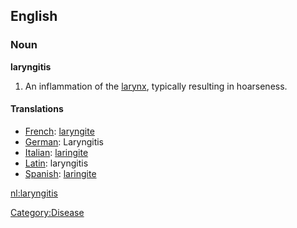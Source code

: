 ==English==
===Noun===
'''laryngitis'''

#An inflammation of the [[larynx]], typically resulting in hoarseness.

====Translations====
*[[French]]: [[laryngite]]
*[[German]]: Laryngitis
*[[Italian]]: [[laringite]]
*[[Latin]]: laryngitis
*[[Spanish]]: [[laringite]]

[[nl:laryngitis]]

[[Category:Disease]]